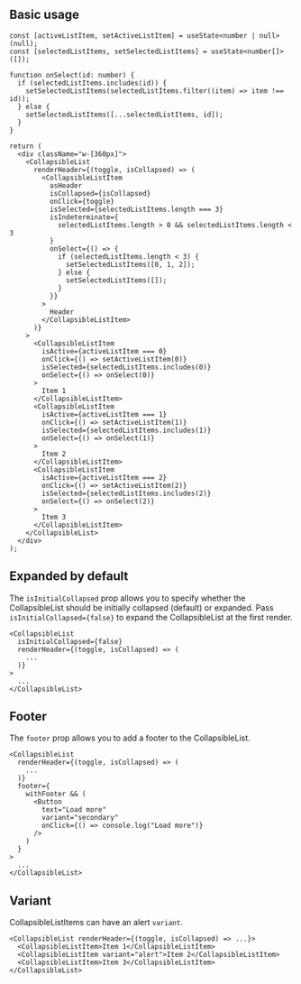 

## Basic usage

<Preview>
  <DemoCollapsibleList />
</Preview>

```tsx
const [activeListItem, setActiveListItem] = useState<number | null>(null);
const [selectedListItems, setSelectedListItems] = useState<number[]>([]);

function onSelect(id: number) {
  if (selectedListItems.includes(id)) {
    setSelectedListItems(selectedListItems.filter((item) => item !== id));
  } else {
    setSelectedListItems([...selectedListItems, id]);
  }
}

return (
  <div className="w-[360px]">
    <CollapsibleList
      renderHeader={(toggle, isCollapsed) => (
        <CollapsibleListItem
          asHeader
          isCollapsed={isCollapsed}
          onClick={toggle}
          isSelected={selectedListItems.length === 3}
          isIndeterminate={
            selectedListItems.length > 0 && selectedListItems.length < 3
          }
          onSelect={() => {
            if (selectedListItems.length < 3) {
              setSelectedListItems([0, 1, 2]);
            } else {
              setSelectedListItems([]);
            }
          }}
        >
          Header
        </CollapsibleListItem>
      )}
    >
      <CollapsibleListItem
        isActive={activeListItem === 0}
        onClick={() => setActiveListItem(0)}
        isSelected={selectedListItems.includes(0)}
        onSelect={() => onSelect(0)}
      >
        Item 1
      </CollapsibleListItem>
      <CollapsibleListItem
        isActive={activeListItem === 1}
        onClick={() => setActiveListItem(1)}
        isSelected={selectedListItems.includes(1)}
        onSelect={() => onSelect(1)}
      >
        Item 2
      </CollapsibleListItem>
      <CollapsibleListItem
        isActive={activeListItem === 2}
        onClick={() => setActiveListItem(2)}
        isSelected={selectedListItems.includes(2)}
        onSelect={() => onSelect(2)}
      >
        Item 3
      </CollapsibleListItem>
    </CollapsibleList>
  </div>
);
```

## Expanded by default

The `isInitialCollapsed` prop allows you to specify whether the CollapsibleList should be initially collapsed (default) or expanded. Pass `isInitialCollapsed={false}` to expand the CollapsibleList at the first render.

<Preview>
  <DemoCollapsibleList isInitialOpen />
</Preview>

```tsx
<CollapsibleList
  isInitialCollapsed={false}
  renderHeader={(toggle, isCollapsed) => (
    ...
  )}
>
  ...
</CollapsibleList>
```

## Footer

The `footer` prop allows you to add a footer to the CollapsibleList.

<Preview>
  <DemoCollapsibleList isInitialOpen withFooter />
</Preview>

```tsx
<CollapsibleList
  renderHeader={(toggle, isCollapsed) => (
    ...
  )}
  footer={
    withFooter && (
      <Button
        text="Load more"
        variant="secondary"
        onClick={() => console.log("Load more")}
      />
    )
  }
>
  ...
</CollapsibleList>
```

## Variant

CollapsibleListItems can have an alert `variant`.

<Preview>
  <DemoCollapsibleList isInitialOpen withVariant />
</Preview>

```tsx
<CollapsibleList renderHeader={(toggle, isCollapsed) => ...}>
  <CollapsibleListItem>Item 1</CollapsibleListItem>
  <CollapsibleListItem variant="alert">Item 2</CollapsibleListItem>
  <CollapsibleListItem>Item 3</CollapsibleListItem>
</CollapsibleList>
```
